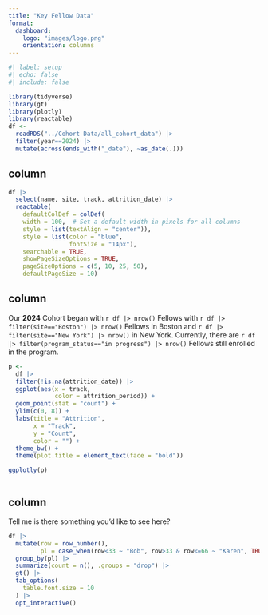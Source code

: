 ```yaml
---
title: "Key Fellow Data"
format: 
  dashboard: 
    logo: "images/logo.png"
    orientation: columns
---
```



```r
#| label: setup
#| echo: false
#| include: false

library(tidyverse)
library(gt)
library(plotly)
library(reactable)
df <- 
  readRDS("../Cohort Data/all_cohort_data") |> 
  filter(year==2024) |> 
  mutate(across(ends_with("_date"), ~as_date(.)))
```

## column 

```r
df |> 
  select(name, site, track, attrition_date) |> 
  reactable(
    defaultColDef = colDef(
    width = 100,  # Set a default width in pixels for all columns
    style = list(textAlign = "center")), 
    style = list(color = "blue",
                 fontSize = "14px"),
    searchable = TRUE, 
    showPageSizeOptions = TRUE,
    pageSizeOptions = c(5, 10, 25, 50), 
    defaultPageSize = 10)

```


## column

Our **2024** Cohort began with `r df |> nrow()` Fellows with `r df |> filter(site=="Boston") |> nrow()` Fellows in Boston and `r df |> filter(site=="New York") |> nrow()` in New York. Currently, there are `r df |> filter(program_status=="in progress") |> nrow()` Fellows still enrolled in the program.

```r
p <- 
  df |> 
  filter(!is.na(attrition_date)) |> 
  ggplot(aes(x = track, 
             color = attrition_period)) + 
  geom_point(stat = "count") + 
  ylim(c(0, 8)) + 
  labs(title = "Attrition", 
       x = "Track", 
       y = "Count", 
       color = "") + 
  theme_bw() + 
  theme(plot.title = element_text(face = "bold"))

ggplotly(p)



```
 
## column
 
Tell me is there something you'd like to see here?
 
```r
df |> 
  mutate(row = row_number(), 
         pl = case_when(row<33 ~ "Bob", row>33 & row<=66 ~ "Karen", TRUE ~ "Sally")) |> 
  group_by(pl) |> 
  summarize(count = n(), .groups = "drop") |> 
  gt() |>
  tab_options(
    table.font.size = 10
  ) |> 
  opt_interactive()
```
 
```r

```

